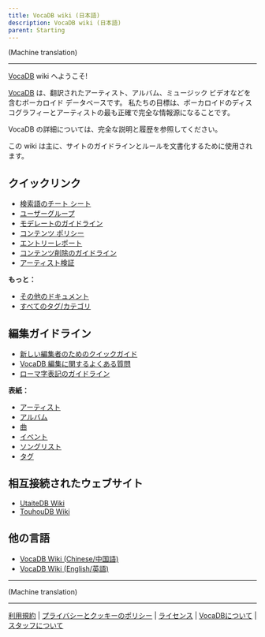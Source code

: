 ---
title: VocaDB wiki (日本語)
description: VocaDB wiki (日本語)
parent: Starting
---

(Machine translation) 

----

[VocaDB](http://vocadb.net/) wiki へようこそ!

[VocaDB](https://vocadb.net/) は、翻訳されたアーティスト、アルバム、ミュージック ビデオなどを含むボーカロイド データベースです。 私たちの目標は、ボーカロイドのディスコグラフィーとアーティストの最も正確で完全な情報源になることです。

VocaDB の詳細については、完全な説明と履歴を参照してください。

この wiki は主に、サイトのガイドラインとルールを文書化するために使用されます。

## クイックリンク

* [検索語のチート シート](https://wiki.vocadb.net/wiki/33/search-terms-cheat-sheet)
* [ユーザーグループ](https://wiki.vocadb.net/wiki/27/user-groups)
* [モデレートのガイドライン](https://wiki.vocadb.net/wiki/53/management-guidelines-golden-rules)
* [コンテンツ ポリシー](https://wiki.vocadb.net/wiki/59/content-policy)
* [エントリーレポート](https://wiki.vocadb.net/wiki/58/entry-reports)
* [コンテンツ削除のガイドライン](https://wiki.vocadb.net/wiki/54/content-removal-guidelines)
* [アーティスト検証](https://wiki.vocadb.net/wiki/73/%e3%82%a2%e3%83%bc%e3%83%86%e3%82%a3%e3%82%b9%e3%83%88%e3%81%ae%e6%9c%ac%e4%ba%ba%e7%a2%ba%e8%aa%8d)

**もっと：**
* [その他のドキュメント](https://wiki.vocadb.net/pages/tag/documentation)
* [すべてのタグ/カテゴリ](https://wiki.vocadb.net/pages/alltag)

## 編集ガイドライン

* [新しい編集者のためのクイックガイド](https://wiki.vocadb.net/wiki/60/quick-guide-for-new-editors)
* [VocaDB 編集に関するよくある質問](https://wiki.vocadb.net/wiki/39/vocadb-editing-faq)
* [ローマ字表記のガイドライン](https://wiki.vocadb.net/wiki/1/romanization-guidelines)

**表紙：**
* [アーティスト](https://wiki.vocadb.net/wiki/56/artists)
* [アルバム](https://wiki.vocadb.net/wiki/55/albums)
* [曲](https://wiki.vocadb.net/wiki/57/songs)
* [イベント](https://wiki.vocadb.net/wiki/36/events)
* [ソングリスト](https://wiki.vocadb.net/wiki/24/song-lists)
* [タグ](https://wiki.vocadb.net/wiki/28/tags)

## 相互接続されたウェブサイト

* [UtaiteDB Wiki](https://wiki.vocadb.net/pages/tag/utaitedb)
* [TouhouDB Wiki](https://wiki.vocadb.net/pages/tag/touhoudb)

## 他の言語

* [VocaDB Wiki (Chinese/中国語)](https://wiki.vocadb.net/wiki/74/vocadb-wiki-%e4%b8%ad%e6%96%87)
* [VocaDB Wiki (English/英語)](https://wiki.vocadb.net/wiki/2/vocadb-wiki)

----

(Machine translation)

----

[利用規約](https://wiki.vocadb.net/wiki/52/terms-of-service) | [プライバシーとクッキーのポリシー](https://wiki.vocadb.net/wiki/50/privacy-and-cookie-policy) | [ライセンス](https://wiki.vocadb.net/wiki/29/license) | [VocaDBについて](https://wiki.vocadb.net/wiki/13/vocadb-what-is-it-for) | [スタッフについて](https://wiki.vocadb.net/wiki/44/staff-roles)